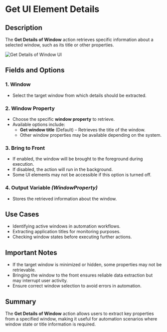 # Get UI Element Details

## Description

The **Get Details of Window** action retrieves specific information about a selected window, such as its title or other properties.

![Get Details of Window UI](../../../assets/ui-automation/get-details-of-window.png)

## Fields and Options  

### **1. Window**   

- Select the target window from which details should be extracted.

### **2. Window Property**   

- Choose the specific **window property** to retrieve.  
- Available options include:  
  - **Get window title** (Default) – Retrieves the title of the window.  
  - Other window properties may be available depending on the system.  

### **3. Bring to Front**  

- If enabled, the window will be brought to the foreground during execution.  
- If disabled, the action will run in the background.  
- Some UI elements may not be accessible if this option is turned off.  

### **4. Output Variable** *(WindowProperty)*  

- Stores the retrieved information about the window.  

## Use Cases  

- Identifying active windows in automation workflows.  
- Extracting application titles for monitoring purposes.  
- Checking window states before executing further actions.  

## Important Notes  

- If the target window is minimized or hidden, some properties may not be retrievable.  
- Bringing the window to the front ensures reliable data extraction but may interrupt user activity.  
- Ensure correct window selection to avoid errors in automation.  

## Summary  

The **Get Details of Window** action allows users to extract key properties from a specified window, making it useful for automation scenarios where window state or title information is required.